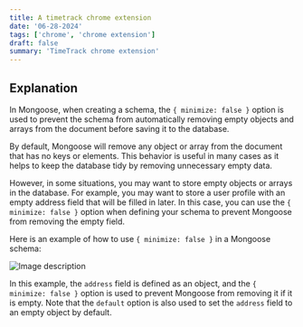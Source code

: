 ```yaml
---
title: A timetrack chrome extension
date: '06-28-2024'
tags: ['chrome', 'chrome extension']
draft: false
summary: 'TimeTrack chrome extension'
---
```


## Explanation

In Mongoose, when creating a schema, the `{ minimize: false }` option is used to prevent the schema from automatically removing empty objects and arrays from the document before saving it to the database.

By default, Mongoose will remove any object or array from the document that has no keys or elements. This behavior is useful in many cases as it helps to keep the database tidy by removing unnecessary empty data.

However, in some situations, you may want to store empty objects or arrays in the database. For example, you may want to store a user profile with an empty address field that will be filled in later. In this case, you can use the `{ minimize: false }` option when defining your schema to prevent Mongoose from removing the empty field.

Here is an example of how to use `{ minimize: false }` in a Mongoose schema:

![Image description](https://dev-to-uploads.s3.amazonaws.com/uploads/articles/1zcob6amwye2op44jys4.png)

In this example, the `address` field is defined as an object, and the `{ minimize: false }` option is used to prevent Mongoose from removing it if it is empty. Note that the `default` option is also used to set the `address` field to an empty object by default.
